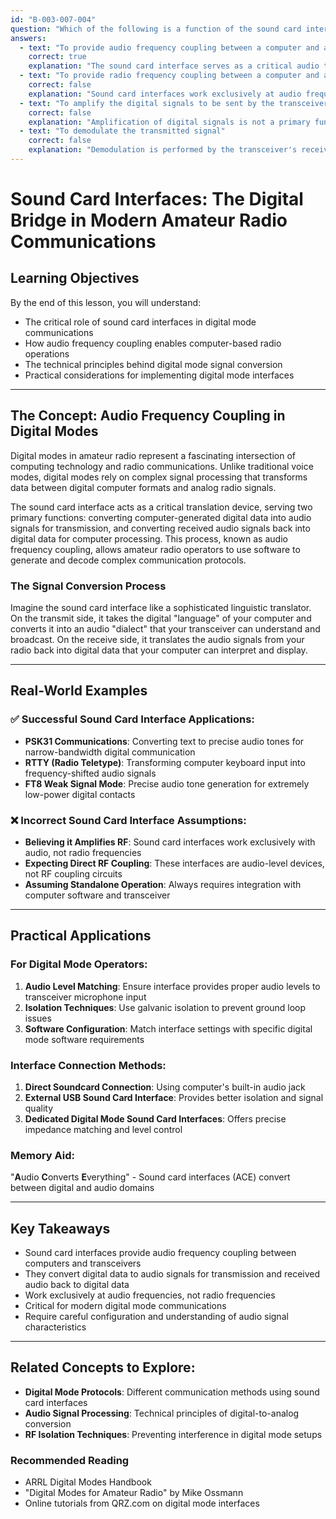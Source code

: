 ```yaml
---
id: "B-003-007-004"
question: "Which of the following is a function of the sound card interface in a station operating computer-based digital modes?"
answers:
  - text: "To provide audio frequency coupling between a computer and a transceiver"
    correct: true
    explanation: "The sound card interface serves as a critical audio translation device between digital computer signals and analog audio signals for the transceiver. It converts digital data from computer software into audio frequency signals that can be input to the transceiver's microphone jack, and conversely, converts received audio signals from the transceiver into digital data that the computer can process and decode for digital mode communications."
  - text: "To provide radio frequency coupling between a computer and a transceiver"
    correct: false
    explanation: "Sound card interfaces work exclusively at audio frequencies, not radio frequencies. RF coupling would require specialized RF isolation and impedance matching circuits, which are not part of a standard sound card interface's design. RF coupling between computer and transceiver is typically handled by separate RF interface circuits or direct connection methods."
  - text: "To amplify the digital signals to be sent by the transceiver"
    correct: false
    explanation: "Amplification of digital signals is not a primary function of the sound card interface. Audio levels are typically managed by software settings or external audio level controls. The interface's role is signal conversion and impedance matching, not signal amplification. Excessive amplification could actually cause distortion in digital mode transmissions."
  - text: "To demodulate the transmitted signal"
    correct: false
    explanation: "Demodulation is performed by the transceiver's receiver circuitry, not the sound card interface. The sound card interface receives the already demodulated audio signal and converts it to digital data for computer processing. Its function is audio-to-digital conversion, not signal demodulation."
---
```


# Sound Card Interfaces: The Digital Bridge in Modern Amateur Radio Communications

## Learning Objectives
By the end of this lesson, you will understand:
- The critical role of sound card interfaces in digital mode communications
- How audio frequency coupling enables computer-based radio operations
- The technical principles behind digital mode signal conversion
- Practical considerations for implementing digital mode interfaces

---

## The Concept: Audio Frequency Coupling in Digital Modes

Digital modes in amateur radio represent a fascinating intersection of computing technology and radio communications. Unlike traditional voice modes, digital modes rely on complex signal processing that transforms data between digital computer formats and analog radio signals.

The sound card interface acts as a critical translation device, serving two primary functions: converting computer-generated digital data into audio signals for transmission, and converting received audio signals back into digital data for computer processing. This process, known as audio frequency coupling, allows amateur radio operators to use software to generate and decode complex communication protocols.

### The Signal Conversion Process

Imagine the sound card interface like a sophisticated linguistic translator. On the transmit side, it takes the digital "language" of your computer and converts it into an audio "dialect" that your transceiver can understand and broadcast. On the receive side, it translates the audio signals from your radio back into digital data that your computer can interpret and display.

---

## Real-World Examples

### ✅ Successful Sound Card Interface Applications:
- **PSK31 Communications**: Converting text to precise audio tones for narrow-bandwidth digital communication
- **RTTY (Radio Teletype)**: Transforming computer keyboard input into frequency-shifted audio signals
- **FT8 Weak Signal Mode**: Precise audio tone generation for extremely low-power digital contacts

### ❌ Incorrect Sound Card Interface Assumptions:
- **Believing it Amplifies RF**: Sound card interfaces work exclusively with audio, not radio frequencies
- **Expecting Direct RF Coupling**: These interfaces are audio-level devices, not RF coupling circuits
- **Assuming Standalone Operation**: Always requires integration with computer software and transceiver

---

## Practical Applications

### For Digital Mode Operators:
1. **Audio Level Matching**: Ensure interface provides proper audio levels to transceiver microphone input
2. **Isolation Techniques**: Use galvanic isolation to prevent ground loop issues
3. **Software Configuration**: Match interface settings with specific digital mode software requirements

### Interface Connection Methods:
1. **Direct Soundcard Connection**: Using computer's built-in audio jack
2. **External USB Sound Card Interface**: Provides better isolation and signal quality
3. **Dedicated Digital Mode Sound Card Interfaces**: Offers precise impedance matching and level control

### Memory Aid:
"**A**udio **C**onverts **E**verything" - Sound card interfaces (ACE) convert between digital and audio domains

---

## Key Takeaways

- Sound card interfaces provide audio frequency coupling between computers and transceivers
- They convert digital data to audio signals for transmission and received audio back to digital data
- Work exclusively at audio frequencies, not radio frequencies
- Critical for modern digital mode communications
- Require careful configuration and understanding of audio signal characteristics

---

## Related Concepts to Explore:
- **Digital Mode Protocols**: Different communication methods using sound card interfaces
- **Audio Signal Processing**: Technical principles of digital-to-analog conversion
- **RF Isolation Techniques**: Preventing interference in digital mode setups

### Recommended Reading
- ARRL Digital Modes Handbook
- "Digital Modes for Amateur Radio" by Mike Ossmann
- Online tutorials from QRZ.com on digital mode interfaces
